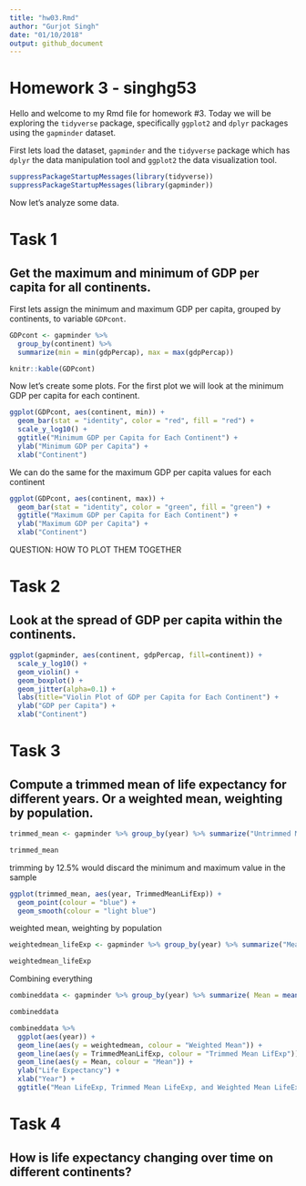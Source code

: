 ```yaml
---
title: "hw03.Rmd"
author: "Gurjot Singh"
date: "01/10/2018"
output: github_document
---
```


# Homework 3 - singhg53

Hello and welcome to my Rmd file for homework #3. Today we will be exploring the `tidyverse` package, specifically `ggplot2` and `dplyr` packages using the `gapminder` dataset.

First lets load the dataset, `gapminder` and the `tidyverse` package which has `dplyr` the data manipulation tool and `ggplot2` the data visualization tool.


```r
suppressPackageStartupMessages(library(tidyverse))
suppressPackageStartupMessages(library(gapminder))
```
Now let's analyze some data.

# Task 1
## Get the maximum and minimum of GDP per capita for all continents.

First lets assign the minimum and maximum GDP per capita, grouped by continents, to variable `GDPcont`.

```r
GDPcont <- gapminder %>%
  group_by(continent) %>%
  summarize(min = min(gdpPercap), max = max(gdpPercap))

knitr::kable(GDPcont)
```

Now let's create some plots. For the first plot we will look at the minimum GDP per capita for each continent.

```r
ggplot(GDPcont, aes(continent, min)) + 
  geom_bar(stat = "identity", color = "red", fill = "red") + 
  scale_y_log10() +
  ggtitle("Minimum GDP per Capita for Each Continent") + 
  ylab("Minimum GDP per Capita") +
  xlab("Continent")
```

We can do the same for the maximum GDP per capita values for each continent

```r
ggplot(GDPcont, aes(continent, max)) + 
  geom_bar(stat = "identity", color = "green", fill = "green") + 
  ggtitle("Maximum GDP per Capita for Each Continent") + 
  ylab("Maximum GDP per Capita") +
  xlab("Continent")
```



QUESTION: HOW TO PLOT THEM TOGETHER

# Task 2
## Look at the spread of GDP per capita within the continents.

```r
ggplot(gapminder, aes(continent, gdpPercap, fill=continent)) + 
  scale_y_log10() +
  geom_violin() +
  geom_boxplot() +
  geom_jitter(alpha=0.1) +
  labs(title="Violin Plot of GDP per Capita for Each Continent") +
  ylab("GDP per Capita") +
  xlab("Continent")
```

# Task 3
## Compute a trimmed mean of life expectancy for different years. Or a weighted mean, weighting by population.


```r
trimmed_mean <- gapminder %>% group_by(year) %>% summarize("Untrimmed Mean LifeExp" = mean(lifeExp), TrimmedMeanLifExp = mean(lifeExp,trim = 0.125)) %>% arrange(year)

trimmed_mean
```


trimming by 12.5% would discard the minimum and maximum value in the sample

```r
ggplot(trimmed_mean, aes(year, TrimmedMeanLifExp)) +
  geom_point(colour = "blue") +
  geom_smooth(colour = "light blue")
```

weighted mean, weighting by population

```r
weightedmean_lifeExp <- gapminder %>% group_by(year) %>% summarize("Mean" = mean(lifeExp), weightedmean = weighted.mean(lifeExp, pop))

weightedmean_lifeExp
```

Combining everything

```r
combineddata <- gapminder %>% group_by(year) %>% summarize( Mean = mean(lifeExp), weightedmean = weighted.mean(lifeExp, pop), TrimmedMeanLifExp = mean(lifeExp,trim = 0.125))

combineddata
```




```r
combineddata %>% 
  ggplot(aes(year)) +
  geom_line(aes(y = weightedmean, colour = "Weighted Mean")) +
  geom_line(aes(y = TrimmedMeanLifExp, colour = "Trimmed Mean LifExp")) +
  geom_line(aes(y = Mean, colour = "Mean")) +
  ylab("Life Expectancy") +
  xlab("Year") +
  ggtitle("Mean LifeExp, Trimmed Mean LifeExp, and Weighted Mean LifeExp vs. Year")
```

# Task 4

## How is life expectancy changing over time on different continents?